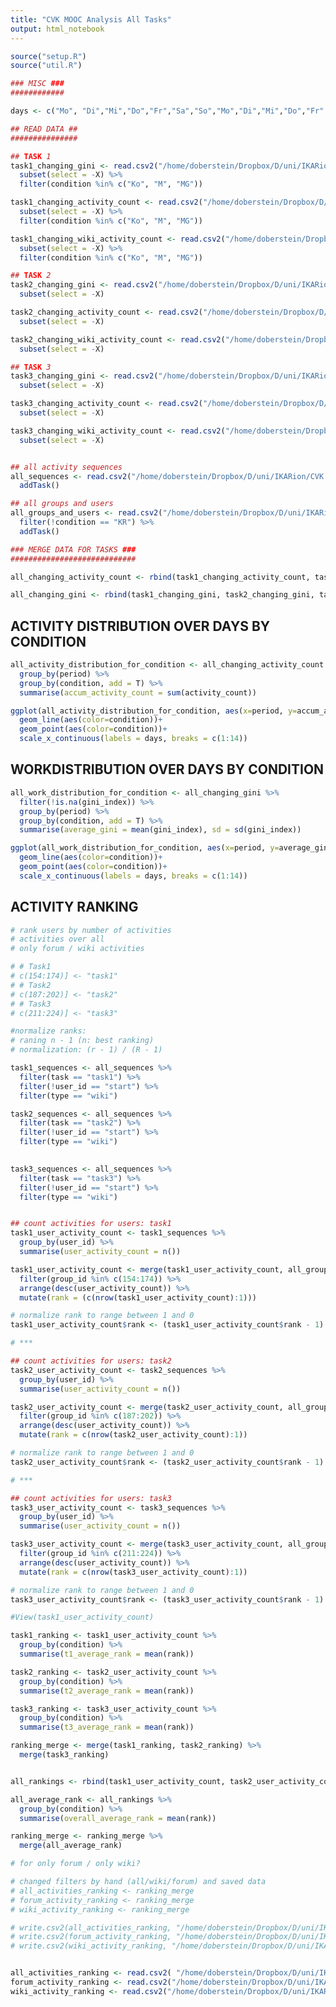 ```yaml
---
title: "CVK MOOC Analysis All Tasks"
output: html_notebook
---
```


```r
source("setup.R")
source("util.R")
```


```r
### MISC ###
############

days <- c("Mo", "Di","Mi","Do","Fr","Sa","So","Mo","Di","Mi","Do","Fr","Sa","So")

```



```r
## READ DATA ##
###############

## TASK 1
task1_changing_gini <- read.csv2("/home/doberstein/Dropbox/D/uni/IKARion/CVK MOOC - WS18_19/analysis/task1_changing_gini.csv", stringsAsFactors = F) %>% 
  subset(select = -X) %>%
  filter(condition %in% c("Ko", "M", "MG"))

task1_changing_activity_count <- read.csv2("/home/doberstein/Dropbox/D/uni/IKARion/CVK MOOC - WS18_19/analysis/task1_changing_activity_count.csv", stringsAsFactors = F) %>%
  subset(select = -X) %>%
  filter(condition %in% c("Ko", "M", "MG"))

task1_changing_wiki_activity_count <- read.csv2("/home/doberstein/Dropbox/D/uni/IKARion/CVK MOOC - WS18_19/analysis/task1_changing_wiki_activity_count.csv", stringsAsFactors = F) %>% 
  subset(select = -X) %>%
  filter(condition %in% c("Ko", "M", "MG"))

## TASK 2
task2_changing_gini <- read.csv2("/home/doberstein/Dropbox/D/uni/IKARion/CVK MOOC - WS18_19/analysis/task2_changing_gini.csv", stringsAsFactors = F) %>% 
  subset(select = -X)

task2_changing_activity_count <- read.csv2("/home/doberstein/Dropbox/D/uni/IKARion/CVK MOOC - WS18_19/analysis/task2_changing_activity_count.csv", stringsAsFactors = F) %>%
  subset(select = -X)

task2_changing_wiki_activity_count <- read.csv2("/home/doberstein/Dropbox/D/uni/IKARion/CVK MOOC - WS18_19/analysis/task2_changing_wiki_activity_count.csv", stringsAsFactors = F) %>% 
  subset(select = -X)

## TASK 3
task3_changing_gini <- read.csv2("/home/doberstein/Dropbox/D/uni/IKARion/CVK MOOC - WS18_19/analysis/task3_changing_gini.csv", stringsAsFactors = F) %>% 
  subset(select = -X)

task3_changing_activity_count <- read.csv2("/home/doberstein/Dropbox/D/uni/IKARion/CVK MOOC - WS18_19/analysis/task3_changing_activity_count.csv", stringsAsFactors = F) %>%
  subset(select = -X)

task3_changing_wiki_activity_count <- read.csv2("/home/doberstein/Dropbox/D/uni/IKARion/CVK MOOC - WS18_19/analysis/task3_changing_wiki_activity_count.csv", stringsAsFactors = F) %>% 
  subset(select = -X)


## all activity sequences
all_sequences <- read.csv2("/home/doberstein/Dropbox/D/uni/IKARion/CVK MOOC - WS18_19/analysis/t1_t2_t3_activities_with_start.csv", stringsAsFactors = F) %>% subset(select=-c(X, class)) %>% 
  addTask()

## all groups and users
all_groups_and_users <- read.csv2("/home/doberstein/Dropbox/D/uni/IKARion/CVK MOOC - WS18_19/analysis/all_groups_and_users.csv", stringsAsFactors = F) %>% 
  filter(!condition == "KR") %>% 
  addTask()
```


```r
### MERGE DATA FOR TASKS ###
############################

all_changing_activity_count <- rbind(task1_changing_activity_count, task2_changing_activity_count, task3_changing_activity_count)

all_changing_gini <- rbind(task1_changing_gini, task2_changing_gini, task3_changing_gini)

```

## ACTIVITY DISTRIBUTION OVER DAYS BY CONDITION
```r
all_activity_distribution_for_condition <- all_changing_activity_count %>% 
  group_by(period) %>% 
  group_by(condition, add = T) %>% 
  summarise(accum_activity_count = sum(activity_count))
```

```r
ggplot(all_activity_distribution_for_condition, aes(x=period, y=accum_activity_count, group=condition)) +
  geom_line(aes(color=condition))+
  geom_point(aes(color=condition))+
  scale_x_continuous(labels = days, breaks = c(1:14))

```


## WORKDISTRIBUTION OVER DAYS BY CONDITION
```r
all_work_distribution_for_condition <- all_changing_gini %>% 
  filter(!is.na(gini_index)) %>% 
  group_by(period) %>% 
  group_by(condition, add = T) %>% 
  summarise(average_gini = mean(gini_index), sd = sd(gini_index))
```

```r
ggplot(all_work_distribution_for_condition, aes(x=period, y=average_gini, group=condition)) +
  geom_line(aes(color=condition))+
  geom_point(aes(color=condition))+
  scale_x_continuous(labels = days, breaks = c(1:14))

```

## ACTIVITY RANKING 
```r
# rank users by number of activities
# activities over all
# only forum / wiki activities

# # Task1
# c(154:174)] <- "task1"
# # Task2
# c(187:202)] <- "task2"
# # Task3
# c(211:224)] <- "task3"

#normalize ranks:
# raning n - 1 (n: best ranking)
# normalization: (r - 1) / (R - 1)

task1_sequences <- all_sequences %>% 
  filter(task == "task1") %>% 
  filter(!user_id == "start") %>% 
  filter(type == "wiki")

task2_sequences <- all_sequences %>% 
  filter(task == "task2") %>% 
  filter(!user_id == "start") %>% 
  filter(type == "wiki")
  

task3_sequences <- all_sequences %>% 
  filter(task == "task3") %>% 
  filter(!user_id == "start") %>% 
  filter(type == "wiki")


## count activities for users: task1
task1_user_activity_count <- task1_sequences %>% 
  group_by(user_id) %>% 
  summarise(user_activity_count = n())

task1_user_activity_count <- merge(task1_user_activity_count, all_groups_and_users) %>% 
  filter(group_id %in% c(154:174)) %>% 
  arrange(desc(user_activity_count)) %>% 
  mutate(rank = (c(nrow(task1_user_activity_count):1)))

# normalize rank to range between 1 and 0
task1_user_activity_count$rank <- (task1_user_activity_count$rank - 1) / (nrow(task1_user_activity_count) -1)

# ***

## count activities for users: task2
task2_user_activity_count <- task2_sequences %>% 
  group_by(user_id) %>% 
  summarise(user_activity_count = n())

task2_user_activity_count <- merge(task2_user_activity_count, all_groups_and_users) %>% 
  filter(group_id %in% c(187:202)) %>% 
  arrange(desc(user_activity_count)) %>% 
  mutate(rank = c(nrow(task2_user_activity_count):1))

# normalize rank to range between 1 and 0
task2_user_activity_count$rank <- (task2_user_activity_count$rank - 1) / (nrow(task2_user_activity_count) -1)

# ***

## count activities for users: task3
task3_user_activity_count <- task3_sequences %>% 
  group_by(user_id) %>% 
  summarise(user_activity_count = n())

task3_user_activity_count <- merge(task3_user_activity_count, all_groups_and_users) %>% 
  filter(group_id %in% c(211:224)) %>% 
  arrange(desc(user_activity_count)) %>% 
  mutate(rank = c(nrow(task3_user_activity_count):1))

# normalize rank to range between 1 and 0
task3_user_activity_count$rank <- (task3_user_activity_count$rank - 1) / (nrow(task3_user_activity_count) -1)

#View(task1_user_activity_count)


```

```r
task1_ranking <- task1_user_activity_count %>% 
  group_by(condition) %>% 
  summarise(t1_average_rank = mean(rank))

task2_ranking <- task2_user_activity_count %>% 
  group_by(condition) %>% 
  summarise(t2_average_rank = mean(rank))

task3_ranking <- task3_user_activity_count %>% 
  group_by(condition) %>% 
  summarise(t3_average_rank = mean(rank))

ranking_merge <- merge(task1_ranking, task2_ranking) %>% 
  merge(task3_ranking)


all_rankings <- rbind(task1_user_activity_count, task2_user_activity_count, task3_user_activity_count)

all_average_rank <- all_rankings %>%
  group_by(condition) %>% 
  summarise(overall_average_rank = mean(rank))

ranking_merge <- ranking_merge %>% 
  merge(all_average_rank)

# for only forum / only wiki?

```

```r

# changed filters by hand (all/wiki/forum) and saved data
# all_activities_ranking <- ranking_merge
# forum_activity_ranking <- ranking_merge
# wiki_activity_ranking <- ranking_merge

# write.csv2(all_activities_ranking, "/home/doberstein/Dropbox/D/uni/IKARion/CVK MOOC - WS18_19/analysis/all_activities_ranking.csv", row.names = F)
# write.csv2(forum_activity_ranking, "/home/doberstein/Dropbox/D/uni/IKARion/CVK MOOC - WS18_19/analysis/forum_activities_ranking.csv", row.names = F)
# write.csv2(wiki_activity_ranking, "/home/doberstein/Dropbox/D/uni/IKARion/CVK MOOC - WS18_19/analysis/wiki_activities_ranking.csv", row.names = F)


all_activities_ranking <- read.csv2( "/home/doberstein/Dropbox/D/uni/IKARion/CVK MOOC - WS18_19/analysis/all_activities_ranking.csv", stringsAsFactors = F)
forum_activity_ranking <- read.csv2("/home/doberstein/Dropbox/D/uni/IKARion/CVK MOOC - WS18_19/analysis/forum_activities_ranking.csv", stringsAsFactors = F)
wiki_activity_ranking <- read.csv2("/home/doberstein/Dropbox/D/uni/IKARion/CVK MOOC - WS18_19/analysis/wiki_activities_ranking.csv", stringsAsFactors = F)

```

